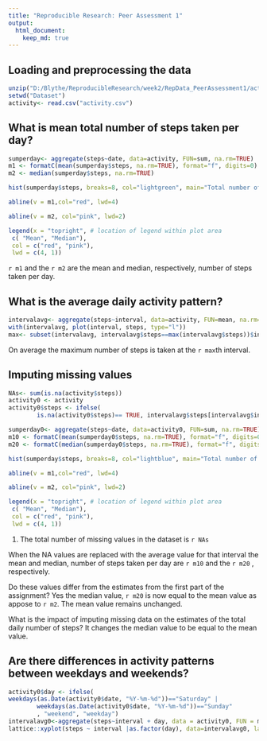 ```yaml
---
title: "Reproducible Research: Peer Assessment 1"
output: 
  html_document:
    keep_md: true
---
```



## Loading and preprocessing the data
```r
unzip("D:/Blythe/ReproducibleResearch/week2/RepData_PeerAssessment1/activity.zip", exdir = "Dataset")
setwd("Dataset")
activity<- read.csv("activity.csv")
```
## What is mean total number of steps taken per day?
```r

sumperday<- aggregate(steps~date, data=activity, FUN=sum, na.rm=TRUE)
m1 <- formatC(mean(sumperday$steps, na.rm=TRUE), format="f", digits=0)
m2 <- median(sumperday$steps, na.rm=TRUE)

hist(sumperday$steps, breaks=8, col="lightgreen", main="Total number of steps taken in a day", xlab="Total steps in a day") 

abline(v = m1,col="red", lwd=4)

abline(v = m2, col="pink", lwd=2)

legend(x = "topright", # location of legend within plot area
 c( "Mean", "Median"),
 col = c("red", "pink"),
 lwd = c(4, 1))
```


`r m1`  and the `r m2` are the mean and median, respectively, number of steps taken per day.


## What is the average daily activity pattern?

```r
intervalavg<- aggregate(steps~interval, data=activity, FUN=mean, na.rm=TRUE)
with(intervalavg, plot(interval, steps, type="l"))
max<- subset(intervalavg, intervalavg$steps==max(intervalavg$steps))$interval
```
On average the maximum number of steps is taken at the `r max`th interval.

## Imputing missing values
```r
NAs<- sum(is.na(activity$steps))
activity0 <- activity
activity0$steps <- ifelse(
        is.na(activity0$steps)== TRUE, intervalavg$steps[intervalavg$interval %in% activity$interval], activity0$steps) 

sumperday0<- aggregate(steps~date, data=activity0, FUN=sum, na.rm=TRUE)
m10 <- formatC(mean(sumperday0$steps, na.rm=TRUE), format="f", digits=0)
m20 <- formatC(median(sumperday0$steps, na.rm=TRUE), format="f", digits=0)

hist(sumperday$steps, breaks=8, col="lightblue", main="Total number of steps taken in a day, where NAs where replaced", xlab="Total steps in a day") 

abline(v = m1,col="red", lwd=4)

abline(v = m2, col="pink", lwd=2)

legend(x = "topright", # location of legend within plot area
 c( "Mean", "Median"),
 col = c("red", "pink"),
 lwd = c(4, 1))
```


 1. The total number of missing values in the dataset is `r NAs`

When the NA values are replaced with the average value for that interval the mean and median, number of steps taken per day are `r m10`  and the `r m20` , respectively.
 
 
Do these values differ from the estimates from the first part of the assignment? Yes the median value, `r m20` is now equal to the mean value as appose to `r m2`. The mean value remains unchanged. 

What is the impact of imputing missing data on the estimates of the total daily number of steps? It changes the median value to be equal to the mean value. 

## Are there differences in activity patterns between weekdays and weekends?
```r
activity0$day <- ifelse(
weekdays(as.Date(activity0$date, "%Y-%m-%d"))=="Saturday" |
        weekdays(as.Date(activity0$date, "%Y-%m-%d"))=="Sunday"
        , "weekend", "weekday")
intervalavg0<-aggregate(steps~interval + day, data = activity0, FUN = mean)
lattice::xyplot(steps ~ interval |as.factor(day), data=intervalavg0, layout=c(1, 2), type="l")

```
